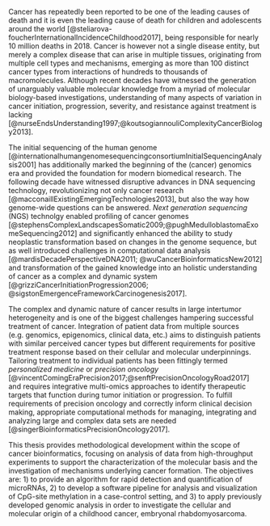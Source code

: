 Cancer has repeatedly been reported to be one of the leading causes of death and it is even the leading cause of death for children and adolescents around the world [@steliarova-foucherInternationalIncidenceChildhood2017], being responsible for nearly 10 million deaths in 2018. Cancer is however not a single disease entity, but merely a complex disease that can arise in multiple tissues, originating from multiple cell types and mechanisms, emerging as more than 100 distinct cancer types from interactions of hundreds to thousands of macromolecules. Although recent decades have witnessed the generation of unarguably valuable molecular knowledge from a myriad of molecular biology-based investigations, understanding of many aspects of variation in cancer initiation, progression, severity, and resistance against treatment is lacking [@nurseEndsUnderstanding1997;@koutsogiannouliComplexityCancerBiology2013]. 

The initial sequencing of the human genome [@internationalhumangenomesequencingconsortiumInitialSequencingAnalysis2001] has additionally marked the beginning of the (cancer) genomics era and provided the foundation for modern biomedical research. The following decade have witnessed disruptive advances in DNA sequencing technology, revolutionizing not only cancer research [@macconaillExistingEmergingTechnologies2013], but also the way how genome-wide questions can be answered. *Next generation sequencing* (NGS) technolgy enabled profiling of cancer genomes [@stephensComplexLandscapesSomatic2009;@pughMedulloblastomaExomeSequencing2012] and significantly enhanced the ability to study neoplastic transformation based on changes in the genome sequence, but as well introduced challenges in computational data analysis [@mardisDecadePerspectiveDNA2011; @wuCancerBioinformaticsNew2012] and transformation of the gained knowledge into an holistic understanding of cancer as a complex and dynamic system [@grizziCancerInitiationProgression2006; @sigstonEmergenceFrameworkCarcinogenesis2017].

The complex and dynamic nature of cancer results in large intertumor heterogeneity and is one of the biggest challenges hampering successful treatment of cancer. Integration of patient data from multiple sources (e.g. genomics, epigenomics, clinical data, etc.) aims to distinguish patients with similar perceived cancer types but different requirements for positive treatment response based on their cellular and molecular underpinnings. Tailoring treatment to individual patients has been fittingly termed *personalized medicine* or *precision oncology* [@vincentComingEraPrecision2017;@senftPrecisionOncologyRoad2017] and requires integrative multi-omics approaches to identify therapeutic targets that function during tumor initiation or progression. To fulfill requirements of precision oncology and correctly inform clinical decision making, appropriate computational methods for managing, integrating and analyzing large and complex data sets are needed [@singerBioinformaticsPrecisionOncology2017].

This thesis provides methodological development within the scope of cancer bioinformatics, focusing on analysis of data from high-throughput experiments to support the characterization of the molecular basis and the investigation of mechanisms underlying cancer formation. The objectives are: 1) to provide an algorithm for rapid detection and quantification of microRNAs, 2) to develop a software pipeline for analysis and visualization of CpG-site methylation in a case-control setting, and 3) to apply previously developed genomic analysis in order to investigate the cellular and molecular origin of a childhood cancer, embryonal rhabdomyosarcoma.

